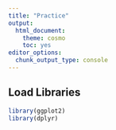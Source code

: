 ```yaml
---
title: "Practice"
output: 
  html_document: 
    theme: cosmo
    toc: yes
editor_options: 
  chunk_output_type: console
---
```



## Load Libraries

```r

library(ggplot2)
library(dplyr)


```


##